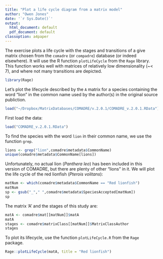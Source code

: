 ```yaml
---
title: "Plot a life cycle diagram from a matrix model"
author: "Owen Jones"
date: '`r Sys.Date()`'
output:
  html_document: default
  pdf_document: default
classoption: a4paper
---
```

  

The exercise plots a life cycle with the stages and transitions of a give matrix chosen from the `comadre` (or `compadre`) database (or indeed elsewhere). It will use the R function `plotLifeCycle` from the `Rage` library. This function works well with matrices of relatively low dimensionality (~< 7), and where not many transitions are depicted. 

```r
library(Rage)
```

Let's plot the lifecycle described by the `A` matrix for a species containing the word "lion" in the common name used by the author(s) in the original source publiction.

```r
load("~/Dropbox/MatrixDatabases/COMADRE/v.2.0.1/COMADRE_v.2.0.1.RData")
```

First load the data:
```r
load("COMADRE_v.2.0.1.RData")
```

To find the species with the word `lion` in their common name, we use the function `grep`.

```r
lions <- grep("lion",comadre$metadata$CommonName)
unique(comadre$metadata$CommonName[lions])
```

Unfortunately, no actual lion (*Panthera leo*) has been included in this version of COMADRE, but there are plenty of other "lions" in it. We will plot the life cycle of the red lionfish (*Pterois volitans*):

```r
matNum <- which(comadre$metadata$CommonName == "Red lionfish")
matNum
sp <- gsub("_"," ",comadre$metadata$SpeciesAccepted[matNum])
sp
```

The matrix 'A' and the stages of this study are:

```r
matA <- comadre$mat[[matNum]]$matA
matA
stages <- comadre$matrixClass[[matNum]]$MatrixClassAuthor
stages
```

To plot its lifecycle, use the function `plotLifeCycle.R` from the `Rage` package. 


```r
Rage::plotLifeCycle(matA, title = "Red lionfish")
```

